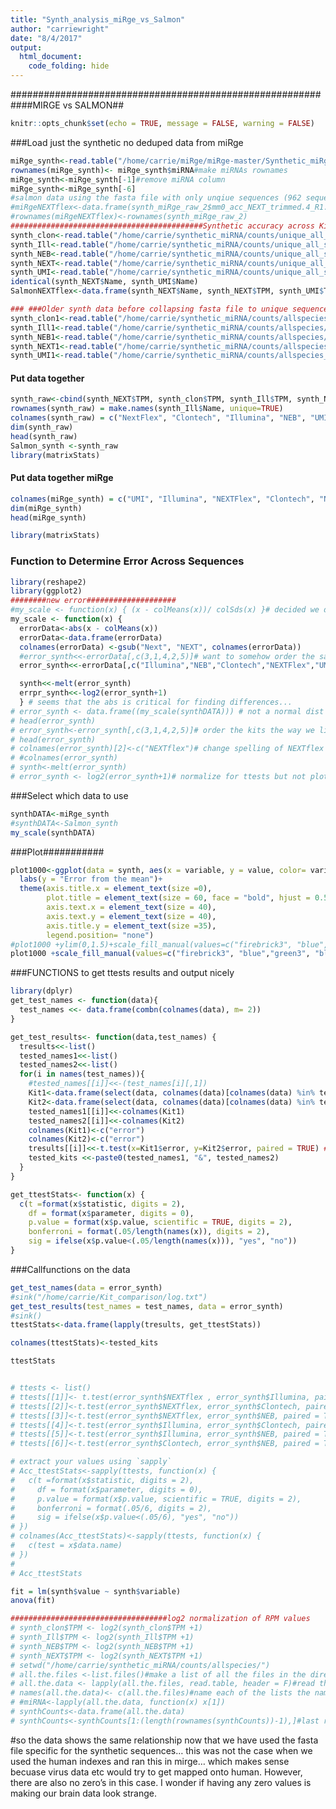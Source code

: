 ```yaml
---
title: "Synth_analysis_miRge_vs_Salmon"
author: "carriewright"
date: "8/4/2017"
output:
  html_document:
    code_folding: hide
---
```

############################################################MIRGE vs SALMON##
```r
knitr::opts_chunk$set(echo = TRUE, message = FALSE, warning = FALSE)
```

###Load just the synthetic no deduped data from miRge
```r
miRge_synth<-read.table("/home/carrie/miRge/miRge-master/Synthetic_miRge_with_synth_spec_fasta/miR.RPM.csv", header = T, sep = ",")### This is the RPM data output from miRge###something weird
rownames(miRge_synth)<- miRge_synth$miRNA#make miRNAs rownames
miRge_synth<-miRge_synth[-1]#remove miRNA column
miRge_synth<-miRge_synth[-6]
#salmon data using the fasta file with only unqiue sequences (962 sequences - for some reason not 963)
#miRgeNEXTflex<-data.frame(synth_miRge_raw_2$mm0_acc_NEXT_trimmed.4_R1.fq, synth_miRge_UMI$dedupped_acc_4_bam2fastq.fq)
#rownames(miRgeNEXTflex)<-rownames(synth_miRge_raw_2)
###########################################Synthetic accuracy across Kits################################################################
synth_clon<-read.table("/home/carrie/synthetic_miRNA/counts/unique_all_species/Clontech.txt", header =TRUE)#settings: single read Forward no GC correction
synth_Ill<-read.table("/home/carrie/synthetic_miRNA/counts/unique_all_species/Illumina.txt", header =TRUE)#settings: single read Forward no GC correction
synth_NEB<-read.table("/home/carrie/synthetic_miRNA/counts/unique_all_species/NEB.txt", header =TRUE)#settings: single read Forward no GC correction
synth_NEXT<-read.table("/home/carrie/synthetic_miRNA/counts/unique_all_species/NEXT.txt", header =TRUE)#settings: single read Forward no GC correction
synth_UMI<-read.table("/home/carrie/synthetic_miRNA/counts/unique_all_species/UMI_tools_NEXT.txt", header =TRUE)#settings: single read Forward no GC correction
identical(synth_NEXT$Name, synth_UMI$Name)
SalmonNEXTflex<-data.frame(synth_NEXT$Name, synth_NEXT$TPM, synth_UMI$TPM)

```


```r
### ###Older synth data before collapsing fasta file to unique sequences
synth_clon1<-read.table("/home/carrie/synthetic_miRNA/counts/allspecies/Clontech.txt", header =TRUE)#settings: single read Forward no GC correction
synth_Ill1<-read.table("/home/carrie/synthetic_miRNA/counts/allspecies/Illumina.txt", header =TRUE)#settings: single read Forward no GC correction
synth_NEB1<-read.table("/home/carrie/synthetic_miRNA/counts/allspecies/NEB.txt", header =TRUE)#settings: single read Forward no GC correction
synth_NEXT1<-read.table("/home/carrie/synthetic_miRNA/counts/allspecies/NEXT.txt", header =TRUE)#settings: single read Forward no GC correction
synth_UMI1<-read.table("/home/carrie/synthetic_miRNA/counts/allspecies_UMI/UMI_tools_NEXT.txt", header =TRUE)#settings: single read Forward no GC correction
```

#### Put data together
```R
synth_raw<-cbind(synth_NEXT$TPM, synth_clon$TPM, synth_Ill$TPM, synth_NEB$TPM, synth_UMI$TPM)
rownames(synth_raw) = make.names(synth_Ill$Name, unique=TRUE)
colnames(synth_raw) = c("NextFlex", "Clontech", "Illumina", "NEB", "UMI")
dim(synth_raw)
head(synth_raw)
Salmon_synth <-synth_raw
library(matrixStats)
```
#### Put data together miRge
```R
colnames(miRge_synth) = c("UMI", "Illumina", "NEXTFlex", "Clontech", "NEB")
dim(miRge_synth)
head(miRge_synth)

library(matrixStats)
```

### Function to Determine Error Across Sequences
```R
library(reshape2)
library(ggplot2)
########new error####################
#my_scale <- function(x) { (x - colMeans(x))/ colSds(x) }# decided we didn't want to obscure any differences by scaling... instead scale after obtaining differences form the mean #### This might be what we were doing differently with the within batch effect analsyis for UMI
my_scale <- function(x) { 
  errorData<-abs(x - colMeans(x))
  errorData<-data.frame(errorData)
  colnames(errorData) <-gsub("Next", "NEXT", colnames(errorData))
  #error_synth<<-errorData[,c(3,1,4,2,5)]# want to somehow order the same... if we could do it based on names.. think you can.
  error_synth<<-errorData[,c("Illumina","NEB","Clontech","NEXTFlex","UMI")]# want to somehow order the same... if we could do it based on names.. think you can.

  synth<<-melt(error_synth)
  errpr_synth<<-log2(error_synth+1)
  } # seems that the abs is critical for finding differences...
# error_synth <- data.frame((my_scale(synthDATA))) # not a normal dist at this point... but will normalize for ttests
# head(error_synth)
# error_synth<-error_synth[,c(3,1,4,2,5)]# order the kits the way we like
# head(error_synth)
# colnames(error_synth)[2]<-c("NEXTflex")# change spelling of NEXTflex
# #colnames(error_synth)
# synth<-melt(error_synth)
# error_synth <- log2(error_synth+1)# normalize for ttests but not plots

```
###Select which data to use
```r
synthDATA<-miRge_synth
#synthDATA<-Salmon_synth
my_scale(synthDATA)
```

###Plot###########
```r
plot1000<-ggplot(data = synth, aes(x = variable, y = value, color= variable))+geom_boxplot(aes(fill = variable, alpha =.7))
  labs(y = "Error from the mean")+
  theme(axis.title.x = element_text(size =0), 
        plot.title = element_text(size = 60, face = "bold", hjust = 0.5), 
        axis.text.x = element_text(size = 40),
        axis.text.y = element_text(size = 40), 
        axis.title.y = element_text(size =35),
        legend.position= "none") 
#plot1000 +ylim(0,1.5)+scale_fill_manual(values=c("firebrick3", "blue","green3", "black", "yellow"))+ scale_color_manual(values=rep("black", 5))
plot1000 +scale_fill_manual(values=c("firebrick3", "blue","green3", "black", "yellow"))+ scale_color_manual(values=rep("black", 5))
```

###FUNCTIONS to get ttests results and output nicely
```r
library(dplyr)
get_test_names <- function(data){
  test_names <<- data.frame(combn(colnames(data), m= 2))
}

get_test_results<- function(data,test_names) {
  tresults<<-list()
  tested_names1<<-list()
  tested_names2<<-list()
  for(i in names(test_names)){
    #tested_names[[i]]<<-(test_names[i][,1])
    Kit1<-data.frame(select(data, colnames(data)[colnames(data) %in% test_names[i][1,]]))
    Kit2<-data.frame(select(data, colnames(data)[colnames(data) %in% test_names[i][2,]]))
    tested_names1[[i]]<<-colnames(Kit1)
    tested_names2[[i]]<<-colnames(Kit2)
    colnames(Kit1)<-c("error")
    colnames(Kit2)<-c("error")
    tresults[[i]]<<-t.test(x=Kit1$error, y=Kit2$error, paired = TRUE) ### may have messed things up adding paired = TRUE previously had more ))
    tested_kits <<-paste0(tested_names1, "&", tested_names2)
  }
}

get_ttestStats<- function(x) {
  c(t =format(x$statistic, digits = 2),
    df = format(x$parameter, digits = 0),
    p.value = format(x$p.value, scientific = TRUE, digits = 2),
    bonferroni = format(.05/length(names(x)), digits = 2),
    sig = ifelse(x$p.value<(.05/length(names(x))), "yes", "no"))
}
```


###Callfunctions on the data
```r
get_test_names(data = error_synth)
#sink("/home/carrie/Kit_comparison/log.txt")
get_test_results(test_names = test_names, data = error_synth)
#sink()
ttestStats<-data.frame(lapply(tresults, get_ttestStats))

colnames(ttestStats)<-tested_kits

ttestStats


# ttests <- list()
# ttests[[1]]<- t.test(error_synth$NEXTflex , error_synth$Illumina, paired = TRUE)
# ttests[[2]]<-t.test(error_synth$NEXTflex, error_synth$Clontech, paired = TRUE)
# ttests[[3]]<-t.test(error_synth$NEXTflex, error_synth$NEB, paired = TRUE)
# ttests[[4]]<-t.test(error_synth$Illumina, error_synth$Clontech, paired = TRUE)
# ttests[[5]]<-t.test(error_synth$Illumina, error_synth$NEB, paired = TRUE)
# ttests[[6]]<-t.test(error_synth$Clontech, error_synth$NEB, paired = TRUE)

# extract your values using `sapply`
# Acc_ttestStats<-sapply(ttests, function(x) {
#   c(t =format(x$statistic, digits = 2),
#     df = format(x$parameter, digits = 0),
#     p.value = format(x$p.value, scientific = TRUE, digits = 2),
#     bonferroni = format(.05/6, digits = 2),
#     sig = ifelse(x$p.value<(.05/6), "yes", "no"))
# })
# colnames(Acc_ttestStats)<-sapply(ttests, function(x) {
#   c(test = x$data.name)
# })
# 
# Acc_ttestStats

fit = lm(synth$value ~ synth$variable)
anova(fit)

###################################log2 normalization of RPM values
# synth_clon$TPM <- log2(synth_clon$TPM +1)
# synth_Ill$TPM <- log2(synth_Ill$TPM +1)
# synth_NEB$TPM <- log2(synth_NEB$TPM +1)
# synth_NEXT$TPM <- log2(synth_NEXT$TPM +1)
# setwd("/home/carrie/synthetic_miRNA/counts/allspecies/")
# all.the.files <-list.files()#make a list of all the files in the directory
# all.the.data <- lapply(all.the.files, read.table, header = F)#read the data from each file into a list of list
# names(all.the.data)<- c(all.the.files)#name each of the lists the name of the file
# #miRNA<-lapply(all.the.data, function(x) x[1])
# synthCounts<-data.frame(all.the.data)
# synthCounts<-synthCounts[1:(length(rownames(synthCounts))-1),]#last row needs to be removed
```
#so the data shows the same relationship now that we have used the fasta file specific for the synthetic sequences... this was not the case when we used the human indexes and ran this in mirge... which makes sense becuase virus data etc would try to get mapped onto human. However, there are also no zero's in this case. I wonder if having any zero values is making our brain data look strange.